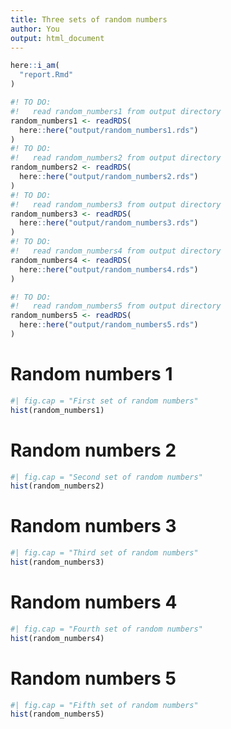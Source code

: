 ```yaml
---
title: Three sets of random numbers
author: You
output: html_document
---
```


```r
here::i_am(
  "report.Rmd"
)
```

```r
#! TO DO: 
#!   read random_numbers1 from output directory
random_numbers1 <- readRDS(
  here::here("output/random_numbers1.rds")
)
#! TO DO: 
#!   read random_numbers2 from output directory
random_numbers2 <- readRDS(
  here::here("output/random_numbers2.rds")
)
#! TO DO: 
#!   read random_numbers3 from output directory
random_numbers3 <- readRDS(
  here::here("output/random_numbers3.rds")
)
#! TO DO: 
#!   read random_numbers4 from output directory
random_numbers4 <- readRDS(
  here::here("output/random_numbers4.rds")
)

#! TO DO: 
#!   read random_numbers5 from output directory
random_numbers5 <- readRDS(
  here::here("output/random_numbers5.rds")
)
```



# Random numbers 1

```r
#| fig.cap = "First set of random numbers"
hist(random_numbers1)
```

# Random numbers 2

```r
#| fig.cap = "Second set of random numbers"
hist(random_numbers2)
```

# Random numbers 3

```r
#| fig.cap = "Third set of random numbers"
hist(random_numbers3)
```

# Random numbers 4

```r
#| fig.cap = "Fourth set of random numbers"
hist(random_numbers4)
```

# Random numbers 5

```r
#| fig.cap = "Fifth set of random numbers"
hist(random_numbers5)
```
